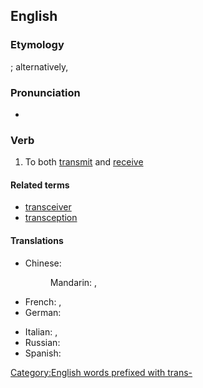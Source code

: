 ==English==

===Etymology===
{{PIE root|en|keh₂p}}
{{blend|transmit|receive|lang=en}}; alternatively, {{back-form|transceiver|nocap=1|lang=en}}

===Pronunciation===
* {{IPA|/tɹænˈsiv/|lang=en}}

===Verb===
{{en-verb|transceiv}}

# {{lb|en|of a communications device}} To both [[transmit]] and [[receive]]

====Related terms====
* [[transceiver]]
* [[transception]] {{qualifier|rare}}

====Translations====
{{trans-top|transmit and receive}}
* Chinese:
*: Mandarin: {{t+|cmn|收發|sc=Hani}}, {{t+|cmn|收发|tr=shōufā|sc=Hani}}
* French: {{t+|fr|transmettre}}, {{t+|fr|recevoir}}
* German: {{t+|de|übermitteln}}
{{trans-mid}}
* Italian: {{t|it|ricetrasmettere}}, {{t|it|transricevere}}
* Russian: {{t|ru|передава́ть и получа́ть}}
* Spanish: {{t|es|transceptar}}
{{trans-bottom}}

[[Category:English words prefixed with trans-]]